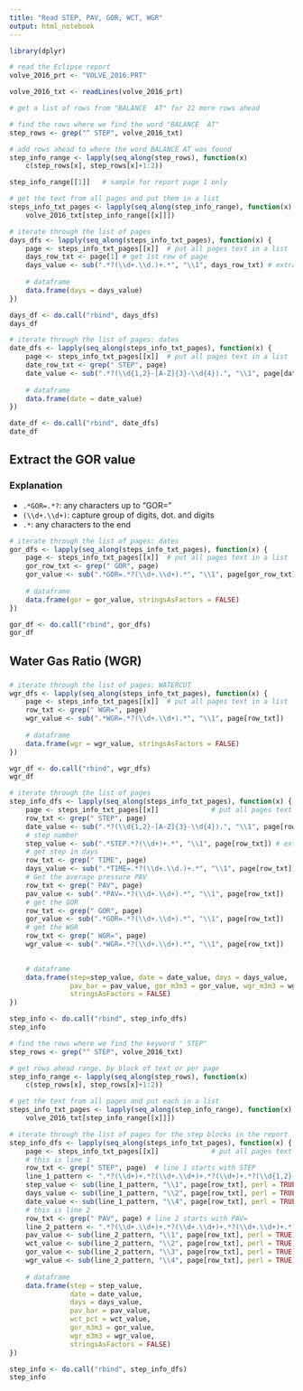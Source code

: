 ```yaml
---
title: "Read STEP, PAV, GOR, WCT, WGR"
output: html_notebook
---
```


```r
library(dplyr)

# read the Eclipse report
volve_2016_prt <- "VOLVE_2016.PRT"

volve_2016_txt <- readLines(volve_2016_prt)
```


```r
# get a list of rows from "BALANCE  AT" for 22 more rows ahead

# find the rows where we find the word "BALANCE  AT"
step_rows <- grep("^ STEP", volve_2016_txt)

# add rows ahead to where the word BALANCE AT was found
step_info_range <- lapply(seq_along(step_rows), function(x) 
    c(step_rows[x], step_rows[x]+1:2))

step_info_range[[1]]   # sample for report page 1 only
```


```r
# get the text from all pages and put them in a list
steps_info_txt_pages <- lapply(seq_along(step_info_range), function(x) 
    volve_2016_txt[step_info_range[[x]]])
```
 
 
```r
# iterate through the list of pages
days_dfs <- lapply(seq_along(steps_info_txt_pages), function(x) {
    page <- steps_info_txt_pages[[x]]  # put all pages text in a list
    days_row_txt <- page[1] # get 1st row of page
    days_value <- sub(".*?(\\d+.\\d.)+.*", "\\1", days_row_txt) # extract the days
    
    # dataframe
    data.frame(days = days_value) 
})

days_df <- do.call("rbind", days_dfs)
days_df
```
 
```r
# iterate through the list of pages: dates
date_dfs <- lapply(seq_along(steps_info_txt_pages), function(x) {
    page <- steps_info_txt_pages[[x]]  # put all pages text in a list
    date_row_txt <- grep(" STEP", page)
    date_value <- sub(".*?(\\d{1,2}-[A-Z]{3}-\\d{4}).", "\\1", page[date_row_txt])
    
    # dataframe
    data.frame(date = date_value) 
})

date_df <- do.call("rbind", date_dfs)
date_df
``` 

## Extract the GOR value
### Explanation

* `.*GOR=.*?`: any characters up to "GOR="
* `(\\d+.\\d+)`: capture group of digits, dot. and digits
* `.*`: any characters to the end

```r
# iterate through the list of pages: dates
gor_dfs <- lapply(seq_along(steps_info_txt_pages), function(x) {
    page <- steps_info_txt_pages[[x]]  # put all pages text in a list
    gor_row_txt <- grep(" GOR", page)
    gor_value <- sub(".*GOR=.*?(\\d+.\\d+).*", "\\1", page[gor_row_txt])
    
    # dataframe
    data.frame(gor = gor_value, stringsAsFactors = FALSE) 
})

gor_df <- do.call("rbind", gor_dfs)
gor_df
```  
## Water Gas Ratio (WGR)
###

```r
# iterate through the list of pages: WATERCUT
wgr_dfs <- lapply(seq_along(steps_info_txt_pages), function(x) {
    page <- steps_info_txt_pages[[x]]  # put all pages text in a list
    row_txt <- grep(" WGR=", page)
    wgr_value <- sub(".*WGR=.*?(\\d+.\\d+).*", "\\1", page[row_txt])
    
    # dataframe
    data.frame(wgr = wgr_value, stringsAsFactors = FALSE) 
})

wgr_df <- do.call("rbind", wgr_dfs)
wgr_df
```  


```r
# iterate through the list of pages
step_info_dfs <- lapply(seq_along(steps_info_txt_pages), function(x) {
    page <- steps_info_txt_pages[[x]]             # put all pages text in a list
    row_txt <- grep(" STEP", page)
    date_value <- sub(".*?(\\d{1,2}-[A-Z]{3}-\\d{4}).", "\\1", page[row_txt])
    # step number
    step_value <- sub(".*STEP.*?(\\d+)+.*", "\\1", page[row_txt]) # extract the days
    # get step in days
    row_txt <- grep(" TIME", page)
    days_value <- sub(".*TIME=.*?(\\d+.\\d.)+.*", "\\1", page[row_txt]) # extract the days
    # Get the average pressure PAV
    row_txt <- grep(" PAV", page)
    pav_value <- sub(".*PAV=.*?(\\d+.\\d+).*", "\\1", page[row_txt])
    # get the GOR
    row_txt <- grep(" GOR", page)
    gor_value <- sub(".*GOR=.*?(\\d+.\\d+).*", "\\1", page[row_txt])
    # get the WGR
    row_txt <- grep(" WGR=", page)
    wgr_value <- sub(".*WGR=.*?(\\d+.\\d+).*", "\\1", page[row_txt])

    
    # dataframe
    data.frame(step=step_value, date = date_value, days = days_value, 
               pav_bar = pav_value, gor_m3m3 = gor_value, wgr_m3m3 = wgr_value,
               stringsAsFactors = FALSE) 
})

step_info <- do.call("rbind", step_info_dfs)
step_info
```
 

```r
# find the rows where we find the keyword " STEP"
step_rows <- grep("^ STEP", volve_2016_txt)

# get rows ahead range. by block of text or per page
step_info_range <- lapply(seq_along(step_rows), function(x) 
    c(step_rows[x], step_rows[x]+1:2))

# get the text from all pages and put each in a list
steps_info_txt_pages <- lapply(seq_along(step_info_range), function(x) 
    volve_2016_txt[step_info_range[[x]]])

# iterate through the list of pages for the step blocks in the report
step_info_dfs <- lapply(seq_along(steps_info_txt_pages), function(x) {
    page <- steps_info_txt_pages[[x]]             # put all pages text in a list
    # this is line 1
    row_txt <- grep(" STEP", page)  # line 1 starts with STEP
    line_1_pattern <- ".*?(\\d+)+.*?(\\d+.\\d+)+.*?(\\d+)+.*?(\\d{1,2}-[A-Z]{3}-\\d{4})+.*"
    step_value <- sub(line_1_pattern, "\\1", page[row_txt], perl = TRUE) # extract step
    days_value <- sub(line_1_pattern, "\\2", page[row_txt], perl = TRUE) # extract days
    date_value <- sub(line_1_pattern, "\\4", page[row_txt], perl = TRUE) # extract date
    # this is line 2
    row_txt <- grep(" PAV", page) # line 2 starts with PAV=
    line_2_pattern <- ".*?(\\d+.\\d+)+.*?(\\d+.\\d+)+.*?(\\d+.\\d+)+.*?(\\d+.\\d+).*"
    pav_value <- sub(line_2_pattern, "\\1", page[row_txt], perl = TRUE) # Get avg pres
    wct_value <- sub(line_2_pattern, "\\2", page[row_txt], perl = TRUE) # get WCT
    gor_value <- sub(line_2_pattern, "\\3", page[row_txt], perl = TRUE) # get GOR
    wgr_value <- sub(line_2_pattern, "\\4", page[row_txt], perl = TRUE) # get WGR
    
    # dataframe
    data.frame(step = step_value, 
               date = date_value, 
               days = days_value, 
               pav_bar = pav_value,
               wct_pct = wct_value,
               gor_m3m3 = gor_value, 
               wgr_m3m3 = wgr_value,
               stringsAsFactors = FALSE) 
})

step_info <- do.call("rbind", step_info_dfs)
step_info
``` 
